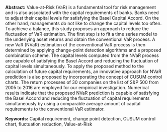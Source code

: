 <span>**Abstract:**</span> Value-at-Risk (VaR) is a fundamental tool for
risk management and is also associated with the capital requirements of
banks. Banks need to adjust their capital levels for satisfying the
Basel Capital Accord. On the other hand, managements do not like to
change the capital levels too often. To achieve a balance, this study
proposes an approach to reduce the fluctuation of VaR estimation. The
first step is to fit a time series model to the underlying asset returns
and obtain the conventional VaR process. A new VaR (NVaR) estimation of
the conventional VaR process is then determined by applying change-point
detection algorithms and a proposed combination scheme. The capital
levels computed from the NVaR process are capable of satisfying the
Basel Accord and reducing the fluctuation of capital levels
simultaneously. To apply the proposed method to the calculation of
future capital requirements, an innovative approach for NVaR prediction
is also proposed by incorporating the concept of CUSUM control charts.
The return processes of 30 companies on the list of S$\&$P 500 from 2005
to 2016 are employed for our empirical investigation. Numerical results
indicate that the proposed NVaR prediction is capable of satisfying the
Basel Accord and reducing the fluctuation of capital requirements
simultaneously by using a comparable average amount of capital
requirements to the conventional VaR estimator.

<span>**Keywords:**</span> Capital requirement, change point detection,
CUSUM control chart, fluctuation reduction, Value-at-Risk
